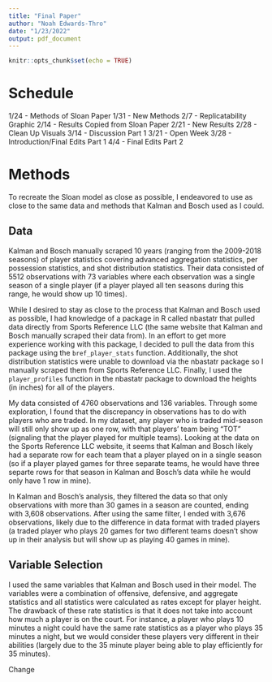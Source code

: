 ```yaml
---
title: "Final Paper"
author: "Noah Edwards-Thro"
date: "1/23/2022"
output: pdf_document
---
```


```r
knitr::opts_chunk$set(echo = TRUE)
```


# Schedule

1/24 - Methods of Sloan Paper
1/31 - New Methods 
2/7 - Replicatability Graphic 
2/14 - Results Copied from Sloan Paper
2/21 - New Results
2/28 - Clean Up Visuals
3/14 - Discussion Part 1
3/21 - Open Week
3/28 - Introduction/Final Edits Part 1
4/4 - Final Edits Part 2

# Methods 

To recreate the Sloan model as close as possible, I endeavored to use as close to the same data and methods that Kalman and Bosch used as I could.

## Data

Kalman and Bosch manually scraped 10 years (ranging from the 2009-2018 seasons) of player statistics covering advanced aggregation statistics, per possession statistics, and shot distribution statistics. Their data consisted of 5512 observations with 73 variables where each observation was a single season of a single player (if a player played all ten seasons during this range, he would show up 10 times). 

While I desired to stay as close to the process that Kalman and Bosch used as possible, I had knowledge of a package in R called nbastatr that pulled data directly from Sports Reference LLC (the same website that Kalman and Bosch manually scraped their data from). In an effort to get more experience working with this package, I decided to pull the data from this package using the `bref_player_stats` function. Additionally, the shot distribution statistics were unable to download via the nbastatr package so I manually scraped them from Sports Reference LLC. Finally, I used the `player_profiles` function in the nbastatr package to download the heights (in inches) for all of the players. 

My data consisted of 4760 observations and 136 variables. Through some exploration, I found that the discrepancy in observations has to do with players who are traded. In my dataset, any player who is traded mid-season will still only show up as one row, with that players' team being "TOT" (signaling that the player played for multiple teams). Looking at the data on the Sports Reference LLC website, it seems that Kalman and Bosch likely had a separate row for each team that a player played on in a single season (so if a player played games for three separate teams, he would have three separte rows for that season in Kalman and Bosch's data while he would only have 1 row in mine). 

In Kalman and Bosch's analysis, they filtered the data so that only observations with more than 30 games in a season are counted, ending with 3,608 observations. After using the same filter, I ended with 3,676 observations, likely due to the difference in data format with traded players (a traded player who plays 20 games for two different teams doesn't show up in their analysis but will show up as playing 40 games in mine). 

## Variable Selection

I used the same variables that Kalman and Bosch used in their model. The variables were a combination of offensive, defensive, and aggregate  statistics and all statistics were calculated as rates except for player height. The drawback of these rate statistics is that it does not take into account how much a player is on the court. For instance, a player who plays 10 minutes a night could have the same rate statistics as a player who plays 35 minutes a night, but we would consider these players very different in their abilities (largely due to the 35 minute player being able to play efficiently for 35 minutes). 

Change
